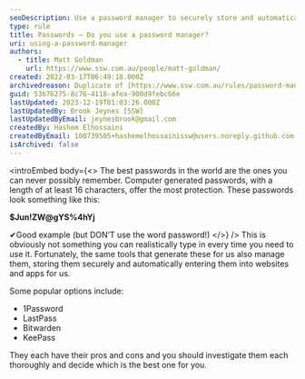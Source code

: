 ```yaml
---
seoDescription: Use a password manager to securely store and automatically enter complex passwords across all devices and platforms.
type: rule
title: Passwords – Do you use a password manager?
uri: using-a-password-manager
authors:
  - title: Matt Goldman
    url: https://www.ssw.com.au/people/matt-goldman/
created: 2022-03-17T06:49:18.000Z
archivedreason: Duplicate of [https://www.ssw.com.au/rules/password-manager](/rules/password-manager)
guid: 53b76275-8c76-4118-afea-900d9febc66e
lastUpdated: 2023-12-19T01:03:26.000Z
lastUpdatedBy: Brook Jeynes [SSW]
lastUpdatedByEmail: jeynesbrook@gmail.com
createdBy: Hashem Elhossaini
createdByEmail: 100739505+hashemelhossainissw@users.noreply.github.com
isArchived: false
---
```


<introEmbed
  body={<>
The best passwords in the world are the ones you can never possibly remember. Computer generated passwords, with a length of at least 16 characters, offer the most protection. These passwords look something like this:

**$Jun!ZW@gYS%4hYj**

✔Good example (but DON’T use the word password!)
  </>}
/>
This is obviously not something you can realistically type in every time you need to use it. Fortunately, the same tools that generate these for us also manage them, storing them securely and automatically entering them into websites and apps for us.

Some popular options include:

- 1Password
- LastPass
- Bitwarden
- KeePass

They each have their pros and cons and you should investigate them each thoroughly and decide which is the best one for you.
